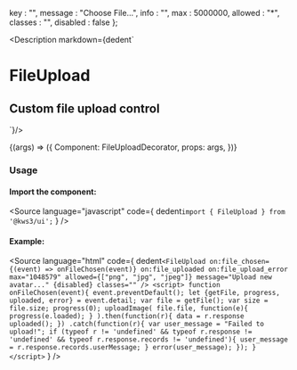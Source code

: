 
  key : "",
  message : "Choose File...",
  info : "",
  max : 5000000,
  allowed : "*",
  classes : "",
  disabled : false
};

<Meta
  title="Forms/Controls/FileUpload"
  component={FileUpload}
  args={args}
/>

<Description markdown={dedent`
# FileUpload
## Custom file upload control
`}/>

<Canvas>
  <Story
  name="FileUpload"
  args={args}
  >
  {(args) => ({
    Component: FileUploadDecorator,
    props: args,
  })}
  </Story>
</Canvas>

<ArgsTable story="FileUpload" />

### Usage
#### Import the component:
<Source
  language="javascript"
  code={
    dedent`import { FileUpload } from '@kws3/ui';`
  }
/>

#### Example:
<Source
  language="html"
  code={
    dedent`
    <FileUpload
      on:file_chosen={(event) => onFileChosen(event)}
      on:file_uploaded
      on:file_upload_error
      max="1048579"
      allowed={["png", "jpg", "jpeg"]}
      message="Upload new avatar..."
      {disabled}
      classes="" />
    <script>
      function onFileChosen(event){
        event.preventDefault();
        let {getFile, progress, uploaded, error} = event.detail;
        var file = getFile();
        var size = file.size;
        progress(0);
        uploadImage(
          file.file,
          function(e){
            progress(e.loaded);
          }
        ).then(function(r){
          data = r.response
          uploaded();
        })
        .catch(function(r){
          var user_message = "Failed to upload!";
          if (typeof r != 'undefined' && typeof r.response != 'undefined' && typeof r.response.records != 'undefined'){
              user_message = r.response.records.userMessage;
          }
          error(user_message);
        });
      }
    </script>
  `
  }
/>
